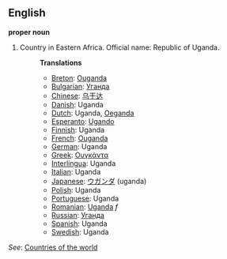==English==

'''proper noun'''

# Country in Eastern Africa. Official name: Republic of Uganda.
#:'''Translations'''
#:*[[Breton]]: [[Ouganda]]
#:*[[Bulgarian]]: [[Уганда]]
#:*[[Chinese]]: [[乌干达]]
#:*[[Danish]]: Uganda
#:*[[Dutch]]: Uganda, [[Oeganda]]
#:*[[Esperanto]]: [[Ugando]]
#:*[[Finnish]]: Uganda
#:*[[French]]: [[Ouganda]]
#:*[[German]]: Uganda
#:*[[Greek]]: [[Ουγκάντα]]
#:*[[Interlingua]]: Uganda
#:*[[Italian]]: Uganda
#:*[[Japanese]]: [[ウガンダ]] (uganda)
#:*[[Polish]]: Uganda
#:*[[Portuguese]]: Uganda
#:*[[Romanian]]: [[Uganda]] ''f''
#:*[[Russian]]: [[Уганда]]
#:*[[Spanish]]: Uganda
#:*[[Swedish]]: Uganda

''See'': [[Countries of the world]]